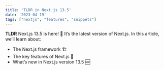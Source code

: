 ```yaml
---
title: 'TLDR in Next.js 13.5'
date: '2023-04-19'
tags: ["nextjs", "features", "snippets"]
---
```


 **TLDR**
 Next.js 13.5 is here! 🎉 It’s the latest version of Next.js. In this article, we’ll learn about:

- The Next.js framework 🏗️
- The key features of Next.js 🔑
- What’s new in Next.js version 13.5 🆕

